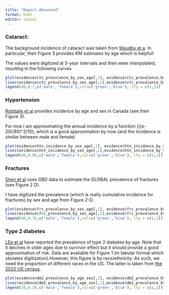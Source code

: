 ```yaml
---
title: "Report.Advanced"
format: html
editor: visual
---
```


### Cataract:
The background incidence of cataract was taken from [Waudby et a](https://doi.org/10.1186/1471-2415-11-32). In particular, their Figure 3 provides KM estimates by age which is helpful!

The values were digitized at 5-year intervals and then were interpolated, resulting in the following curves

```r
plot(evidence$ctc_prevalence_by_sex_age[,1], evidence$ctc_prevalence_by_sex_age[,'male'], col='green', type='l', xlab='Age', ylab='Prevalence')
lines(evidence$ctc_prevalence_by_sex_age[,1],evidence$ctc_prevalence_by_sex_age[,'female'], type='l', col='blue')
legend(40,0.7,c('male','female'),col=c('green','blue'), lty = c(1,1))

```


### Hypertension
[Robitaile et al](https://doi.org/10.1503/cmaj.101863) provides incidence by age and sex in Canada (see their Figure 3). 

For now I am approximating the annual incidence by a function {((x-20)/80)^2/10}, which is a good approximation by now (and the incidence is similar between male and female)

```r

plot(evidence$htn_incidence_by_sex_age[,1], evidence$htn_incidence_by_sex_age[,'male'], col='green', type='l', xlab='Age', ylab='Incidence')
lines(evidence$htn_incidence_by_sex_age[,1],evidence$htn_incidence_by_sex_age[,'female'], type='l', col='blue')
legend(40,0.05,c('male','female'),col=c('green','blue'), lty = c(1,1))


```




### Fractures
[Shen et al](https://doi.org/10.3389%2Ffendo.2022.882241) uses GBD data to estimate the GLOBAL prevalence of fractures (see Figure 2 D). 

I have digitized the prevalence (which is really cumulative incidence for fractures) by sex and age from Figure 2-D. 

```r

plot(evidence$frc_prevalence_by_sex_age[,1], evidence$frc_prevalence_by_sex_age[,'female'], col='blue', type='l', xlab='Age', ylab='Prevalence')
lines(evidence$frc_prevalence_by_sex_age[,1],evidence$frc_prevalence_by_sex_age[,'male'], type='l', col='green')
legend(40,0.35,c('male','female'),col=c('green','blue'), lty = c(1,1))


```
### Type 2 diabetes

[LEe et al](http://dx.doi.org/10.5888/pcd16.180681) have reported the prevalence of type 2 diabetes by age. Note that it decines in older ages due to survivor effect but it should provide a good approximation of risk. Data are available for Figure 1 (in tabular format which obviates digitization).However, this figure is by race/ethnicity. As such, we need the proportion of different races in the US. The latter is taken from [the 2020 US census](https://www.npr.org/2021/08/13/1014710483/2020-census-data-us-race-ethnicity-diversity).




```r
plot(evidence$dm2_prevalence_by_age_sex[,1], evidence$dm2_prevalence_by_age_sex[,'female'], col='blue', type='l', xlab='Age', ylab='Prevalence')
lines(evidence$dm2_prevalence_by_age_sex[,1],evidence$dm2_prevalence_by_age_sex[,'male'], type='l', col='green')
legend(20,0.20,c('male','female'),col=c('green','blue'), lty = c(1,1))
```
